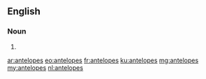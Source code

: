 ==English==

===Noun===
{{head|en}}

# {{plural of|antelope}}

[[ar:antelopes]]
[[eo:antelopes]]
[[fr:antelopes]]
[[ku:antelopes]]
[[mg:antelopes]]
[[my:antelopes]]
[[nl:antelopes]]